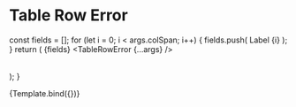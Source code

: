 
<Meta title="Components/Table/Table Row Error" component={TableRowError} />

# Table Row Error

  const fields = [];
  for (let i = 0; i < args.colSpan; i++) {
    fields.push(
      <TableCell>
        Label {i}
      </TableCell>
    );
  }
  return (
    <Table>
      <TableHead>
        <TableRow>
          {fields}
        </TableRow>
      </TableHead>
      <TableBody>
        <TableRowError {...args} />
      </TableBody>
    </Table>
  );
}

<Canvas>
  <Story
    name="Component API"
    args={{
      colSpan: 3,
      message: "Account Maintenance is unavailable."
    }}
    argTypes={{
      colSpan: {
        description: "How many columns the error state should span",
      },
      message: {
        description: "The text that displays in the table",
      },
    }}
  >
    {Template.bind({})}
  </Story>
</Canvas>

<ArgsTable story="Component API" />